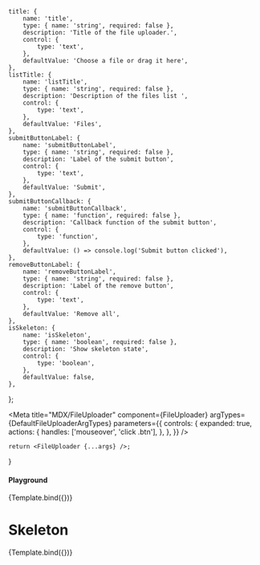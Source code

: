 
	title: {
		name: 'title',
		type: { name: 'string', required: false },
		description: 'Title of the file uploader.',
		control: {
			type: 'text',
		},
		defaultValue: 'Choose a file or drag it here',
	},
	listTitle: {
		name: 'listTitle',
		type: { name: 'string', required: false },
		description: 'Description of the files list ',
		control: {
			type: 'text',
		},
		defaultValue: 'Files',
	},
	submitButtonLabel: {
		name: 'submitButtonLabel',
		type: { name: 'string', required: false },
		description: 'Label of the submit button',
		control: {
			type: 'text',
		},
		defaultValue: 'Submit',
	},
	submitButtonCallback: {
		name: 'submitButtonCallback',
		type: { name: 'function', required: false },
		description: 'Callback function of the submit button',
		control: {
			type: 'function',
		},
		defaultValue: () => console.log('Submit button clicked'),
	},
	removeButtonLabel: {
		name: 'removeButtonLabel',
		type: { name: 'string', required: false },
		description: 'Label of the remove button',
		control: {
			type: 'text',
		},
		defaultValue: 'Remove all',
	},
	isSkeleton: {
		name: 'isSkeleton',
		type: { name: 'boolean', required: false },
		description: 'Show skeleton state',
		control: {
			type: 'boolean',
		},
		defaultValue: false,
	},
};

<Meta title="MDX/FileUploader" component={FileUploader} argTypes={DefaultFileUploaderArgTypes} parameters={{
	controls: {
		expanded: true,
		actions: {
			handles: ['mouseover', 'click .btn'],
		},
	},
}}
/>

	return <FileUploader {...args} />;
}

#### Playground

<Canvas>
	<Story name="Playground">
		{Template.bind({})}
	</Story>
</Canvas>

# Skeleton

<Canvas>
	<Story name="Skeleton" args={{ isSkeleton: true }}>
		{Template.bind({})}
	</Story>
</Canvas>
